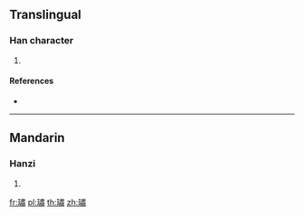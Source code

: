 {{character info/new}}
==Translingual==

===Han character===
{{Han char|rn=96|rad=玉|as=12|sn=16|four=|canj=MGLX|ids=⿰𤣩肅}}

# {{defn|Han|sort=玉12}}

====References====
* {{Han ref|kx=0742.050|dkj=21241|dj=1151.180|hdz=21142.080|uh=749B|ud=29851}}

----

==Mandarin==

===Hanzi===
{{cmn-hanzi|pin=[[jīn]] ([[jin1]]), [[sù]] ([[su4]])|wg=chin<sup>1</sup>, su<sup>4</sup>}}

# {{defn|lang=cmn|sort=玉12}}

[[fr:璛]]
[[pl:璛]]
[[th:璛]]
[[zh:璛]]